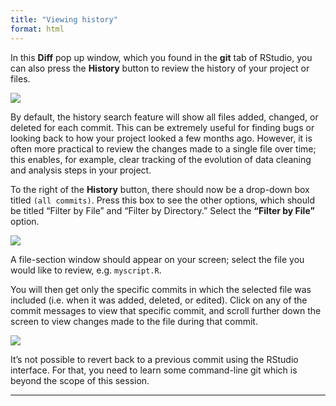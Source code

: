 ```yaml
---
title: "Viewing history"
format: html
---
```



In this **Diff** pop up window, which you found in the **git** tab of RStudio, you can also press the **History** button to review the history of your project or files.


![](./assets/git_history_tab.png)


By default, the history search feature will show all files added, changed, or deleted for each commit. This can be extremely useful for finding bugs or looking back to how your project looked a few months ago. However, it is often more practical to review the changes made to a single file over time; this enables, for example, clear tracking of the evolution of data cleaning and analysis steps in your project.


To the right of the **History** button, there should now be a drop-down box titled `(all commits)`. Press this box to see the other options, which should be titled "Filter by File" and "Filter by Directory." Select the **"Filter by File"** option.


![](./assets/git_history_tab_filter.png)


A file-section window should appear on your screen; select the file you would like to review, e.g. `myscript.R`. 

You will then get only the specific commits in which the selected file was included (i.e. when it was added, deleted, or edited). Click on any of the commit messages to view that specific commit, and scroll further down the screen to view changes made to the file during that commit.


![](./assets/git_history_tab_filter_example.png)


It's not possible to revert back to a previous commit using the RStudio interface. For that, you need to learn some command-line git which is beyond the scope of this session. 


***

